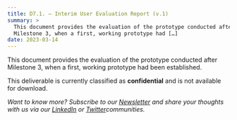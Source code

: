 ```yaml
---
title: D7.1. – Interim User Evaluation Report (v.1)
summary: >
  This document provides the evaluation of the prototype conducted after
  Milestone 3, when a first, working prototype had […]
date: 2023-03-14
---
```

This document provides the evaluation of the prototype conducted after Milestone 3, when a first, working prototype had been established.

This deliverable is currently classified as **confidential** and is not available for download.

*Want to know more? Subscribe to our [Newsletter](https://intavia.eu/subscribe/) and share your thoughts with us via our [LinkedIn](https://www.linkedin.com/company/project-intavia) or [Twitter](https://twitter.com/projectintavia)communities.*
